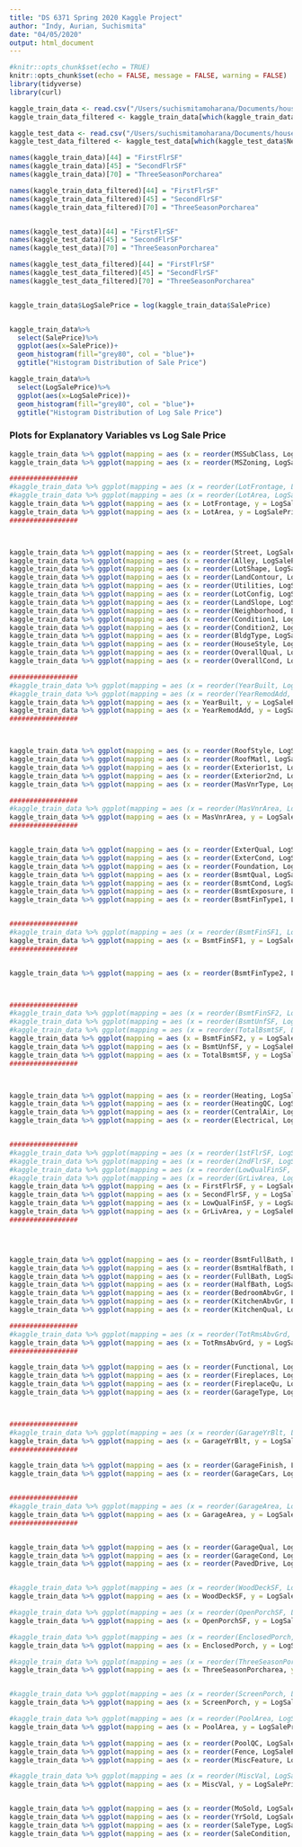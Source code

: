 ---
title: "DS 6371 Spring 2020 Kaggle Project"
author: "Indy, Aurian, Suchismita"
date: "04/05/2020"
output: html_document
---

```{r setup, include=FALSE}
#knitr::opts_chunk$set(echo = TRUE)
knitr::opts_chunk$set(echo = FALSE, message = FALSE, warning = FALSE)
library(tidyverse)
library(curl)

```



```{r}
kaggle_train_data <- read.csv("/Users/suchismitamoharana/Documents/house-prices-advanced-regression-techniques/train.csv")
kaggle_train_data_filtered <- kaggle_train_data[which(kaggle_train_data$Neighborhood == 'NAmes' | kaggle_train_data$Neighborhood == 'Edwards' | kaggle_train_data$Neighborhood == 'BrkSide' | kaggle_train_data$GrLivArea < 4000),]

kaggle_test_data <- read.csv("/Users/suchismitamoharana/Documents/house-prices-advanced-regression-techniques/test.csv")
kaggle_test_data_filtered <- kaggle_test_data[which(kaggle_test_data$Neighborhood == 'NAmes' | kaggle_test_data$Neighborhood == 'Edwards' | kaggle_test_data$Neighborhood == 'BrkSide'),]

names(kaggle_train_data)[44] = "FirstFlrSF"
names(kaggle_train_data)[45] = "SecondFlrSF"
names(kaggle_train_data)[70] = "ThreeSeasonPorcharea"

names(kaggle_train_data_filtered)[44] = "FirstFlrSF"
names(kaggle_train_data_filtered)[45] = "SecondFlrSF"
names(kaggle_train_data_filtered)[70] = "ThreeSeasonPorcharea"


names(kaggle_test_data)[44] = "FirstFlrSF"
names(kaggle_test_data)[45] = "SecondFlrSF"
names(kaggle_test_data)[70] = "ThreeSeasonPorcharea"

names(kaggle_test_data_filtered)[44] = "FirstFlrSF"
names(kaggle_test_data_filtered)[45] = "SecondFlrSF"
names(kaggle_test_data_filtered)[70] = "ThreeSeasonPorcharea"


kaggle_train_data$LogSalePrice = log(kaggle_train_data$SalePrice)


kaggle_train_data%>%
  select(SalePrice)%>%
  ggplot(aes(x=SalePrice))+
  geom_histogram(fill="grey80", col = "blue")+
  ggtitle("Histogram Distribution of Sale Price")

kaggle_train_data%>%
  select(LogSalePrice)%>%
  ggplot(aes(x=LogSalePrice))+
  geom_histogram(fill="grey80", col = "blue")+
  ggtitle("Histogram Distribution of Log Sale Price")
```


### Plots for Explanatory Variables vs Log Sale Price
```{r}
kaggle_train_data %>% ggplot(mapping = aes (x = reorder(MSSubClass, LogSalePrice),  y = LogSalePrice)) + geom_boxplot(fill = "grey80", colour = "blue") + xlab("MSSubClass") + ylab("Sale Price") 
kaggle_train_data %>% ggplot(mapping = aes (x = reorder(MSZoning, LogSalePrice),  y = LogSalePrice)) + geom_boxplot(fill = "grey80", colour = "blue") + xlab("MS Zoning") + ylab("Sale Price") 

#################
#kaggle_train_data %>% ggplot(mapping = aes (x = reorder(LotFrontage, LogSalePrice),  y = LogSalePrice)) + geom_boxplot(fill = "grey80", colour = "blue") + xlab("Lot Frontage") + ylab("Sale Price") 
#kaggle_train_data %>% ggplot(mapping = aes (x = reorder(LotArea, LogSalePrice),  y = LogSalePrice)) + geom_boxplot(fill = "grey80", colour = "blue") + xlab("LotArea") + ylab("Sale Price")  
kaggle_train_data %>% ggplot(mapping = aes (x = LotFrontage, y = LogSalePrice) ) + geom_point(colour = "blue") + xlab("LotFrontage") + ylab("Sale Price")   
kaggle_train_data %>% ggplot(mapping = aes (x = LotArea, y = LogSalePrice) ) + geom_point(colour = "blue") + xlab("LotArea") + ylab("Sale Price")   
#################



kaggle_train_data %>% ggplot(mapping = aes (x = reorder(Street, LogSalePrice),  y = LogSalePrice)) + geom_boxplot(fill = "grey80", colour = "blue") + xlab("Street Type") + ylab("Sale Price")  
kaggle_train_data %>% ggplot(mapping = aes (x = reorder(Alley, LogSalePrice),  y = LogSalePrice)) + geom_boxplot(fill = "grey80", colour = "blue") + xlab("Type of Alley Access") + ylab("Sale Price")  
kaggle_train_data %>% ggplot(mapping = aes (x = reorder(LotShape, LogSalePrice),  y = LogSalePrice)) + geom_boxplot(fill = "grey80", colour = "blue") + xlab("Lot Shape") + ylab("Sale Price")  
kaggle_train_data %>% ggplot(mapping = aes (x = reorder(LandContour, LogSalePrice),  y = LogSalePrice)) + geom_boxplot(fill = "grey80", colour = "blue") + xlab("Land Contour") + ylab("Sale Price")  
kaggle_train_data %>% ggplot(mapping = aes (x = reorder(Utilities, LogSalePrice),  y = LogSalePrice)) + geom_boxplot(fill = "grey80", colour = "blue") + xlab("Utilities") + ylab("Sale Price")  
kaggle_train_data %>% ggplot(mapping = aes (x = reorder(LotConfig, LogSalePrice),  y = LogSalePrice)) + geom_boxplot(fill = "grey80", colour = "blue") + xlab("Lot Configuration") + ylab("Sale Price")  
kaggle_train_data %>% ggplot(mapping = aes (x = reorder(LandSlope, LogSalePrice),  y = LogSalePrice)) + geom_boxplot(fill = "grey80", colour = "blue") + xlab("LandSlope") + ylab("Sale Price")  
kaggle_train_data %>% ggplot(mapping = aes (x = reorder(Neighborhood, LogSalePrice),  y = LogSalePrice)) + geom_boxplot(fill = "grey80", colour = "blue") + xlab("Neighborhood") + ylab("Sale Price")  + theme(axis.text.x = element_text(angle=45,hjust=1, size=8))
kaggle_train_data %>% ggplot(mapping = aes (x = reorder(Condition1, LogSalePrice),  y = LogSalePrice)) + geom_boxplot(fill = "grey80", colour = "blue") + xlab("Condition1") + ylab("Sale Price")  
kaggle_train_data %>% ggplot(mapping = aes (x = reorder(Condition2, LogSalePrice),  y = LogSalePrice)) + geom_boxplot(fill = "grey80", colour = "blue") + xlab("Condition2") + ylab("Sale Price")  
kaggle_train_data %>% ggplot(mapping = aes (x = reorder(BldgType, LogSalePrice),  y = LogSalePrice)) + geom_boxplot(fill = "grey80", colour = "blue") + xlab("BldgType") + ylab("Sale Price")  
kaggle_train_data %>% ggplot(mapping = aes (x = reorder(HouseStyle, LogSalePrice),  y = LogSalePrice)) + geom_boxplot(fill = "grey80", colour = "blue") + xlab("HouseStyle") + ylab("Sale Price")  
kaggle_train_data %>% ggplot(mapping = aes (x = reorder(OverallQual, LogSalePrice),  y = LogSalePrice)) + geom_boxplot(fill = "grey80", colour = "blue") + xlab("Overall Quality") + ylab("Sale Price")  
kaggle_train_data %>% ggplot(mapping = aes (x = reorder(OverallCond, LogSalePrice),  y = LogSalePrice)) + geom_boxplot(fill = "grey80", colour = "blue") + xlab("Overall Condition") + ylab("Sale Price")  

#################
#kaggle_train_data %>% ggplot(mapping = aes (x = reorder(YearBuilt, LogSalePrice),  y = LogSalePrice)) + geom_boxplot(fill = "grey80", colour = "blue") + xlab("YearBuilt") + ylab("Sale Price")  
#kaggle_train_data %>% ggplot(mapping = aes (x = reorder(YearRemodAdd, LogSalePrice),  y = LogSalePrice)) + geom_boxplot(fill = "grey80", colour = "blue") + xlab("YearRemodAdd") + ylab("Sale Price")  
kaggle_train_data %>% ggplot(mapping = aes (x = YearBuilt, y = LogSalePrice) ) + geom_point(colour = "blue") + xlab("YearBuilt") + ylab("Sale Price")   
kaggle_train_data %>% ggplot(mapping = aes (x = YearRemodAdd, y = LogSalePrice) ) + geom_point(colour = "blue") + xlab("YearRemodAdd") + ylab("Sale Price")   
#################



kaggle_train_data %>% ggplot(mapping = aes (x = reorder(RoofStyle, LogSalePrice),  y = LogSalePrice)) + geom_boxplot(fill = "grey80", colour = "blue") + xlab("Roof Style") + ylab("Sale Price")  
kaggle_train_data %>% ggplot(mapping = aes (x = reorder(RoofMatl, LogSalePrice),  y = LogSalePrice)) + geom_boxplot(fill = "grey80", colour = "blue") + xlab("Roof Material") + ylab("Sale Price")  
kaggle_train_data %>% ggplot(mapping = aes (x = reorder(Exterior1st, LogSalePrice),  y = LogSalePrice)) + geom_boxplot(fill = "grey80", colour = "blue") + xlab("Exterior Material1") + ylab("Sale Price")  + theme(axis.text.x = element_text(angle=45,hjust=1, size=8))
kaggle_train_data %>% ggplot(mapping = aes (x = reorder(Exterior2nd, LogSalePrice),  y = LogSalePrice)) + geom_boxplot(fill = "grey80", colour = "blue") + xlab("Exterior Material2") + ylab("Sale Price")  + theme(axis.text.x = element_text(angle=45,hjust=1, size=8))
kaggle_train_data %>% ggplot(mapping = aes (x = reorder(MasVnrType, LogSalePrice),  y = LogSalePrice)) + geom_boxplot(fill = "grey80", colour = "blue") + xlab("Masonry veneer type") + ylab("Sale Price")  

#################
#kaggle_train_data %>% ggplot(mapping = aes (x = reorder(MasVnrArea, LogSalePrice),  y = LogSalePrice)) + geom_boxplot(fill = "grey80", colour = "blue") + xlab("MasVnrArea") + ylab("Sale Price")  
kaggle_train_data %>% ggplot(mapping = aes (x = MasVnrArea, y = LogSalePrice) ) + geom_point(colour = "blue") + xlab("MasVnrArea") + ylab("Sale Price")   
#################


kaggle_train_data %>% ggplot(mapping = aes (x = reorder(ExterQual, LogSalePrice),  y = LogSalePrice)) + geom_boxplot(fill = "grey80", colour = "blue") + xlab("Exterior Quality") + ylab("Sale Price")  
kaggle_train_data %>% ggplot(mapping = aes (x = reorder(ExterCond, LogSalePrice),  y = LogSalePrice)) + geom_boxplot(fill = "grey80", colour = "blue") + xlab("Exterior Condition") + ylab("Sale Price")  
kaggle_train_data %>% ggplot(mapping = aes (x = reorder(Foundation, LogSalePrice),  y = LogSalePrice)) + geom_boxplot(fill = "grey80", colour = "blue") + xlab("Foundation ") + ylab("Sale Price")  
kaggle_train_data %>% ggplot(mapping = aes (x = reorder(BsmtQual, LogSalePrice),  y = LogSalePrice)) + geom_boxplot(fill = "grey80", colour = "blue") + xlab("Basement Quality") + ylab("Sale Price")  
kaggle_train_data %>% ggplot(mapping = aes (x = reorder(BsmtCond, LogSalePrice),  y = LogSalePrice)) + geom_boxplot(fill = "grey80", colour = "blue") + xlab("Basement Condition") + ylab("Sale Price")  
kaggle_train_data %>% ggplot(mapping = aes (x = reorder(BsmtExposure, LogSalePrice),  y = LogSalePrice)) + geom_boxplot(fill = "grey80", colour = "blue") + xlab("Basement Exposure") + ylab("Sale Price")  
kaggle_train_data %>% ggplot(mapping = aes (x = reorder(BsmtFinType1, LogSalePrice),  y = LogSalePrice)) + geom_boxplot(fill = "grey80", colour = "blue") + xlab("Rating of basement finished area") + ylab("Sale Price")  


#################
#kaggle_train_data %>% ggplot(mapping = aes (x = reorder(BsmtFinSF1, LogSalePrice),  y = LogSalePrice)) + geom_boxplot(fill = "grey80", colour = "blue") + xlab("BsmtFinSF1") + ylab("Sale Price")  
kaggle_train_data %>% ggplot(mapping = aes (x = BsmtFinSF1, y = LogSalePrice) ) + geom_point(colour = "blue") + xlab("BsmtFinSF1") + ylab("BsmtFinSF1") 
#################


kaggle_train_data %>% ggplot(mapping = aes (x = reorder(BsmtFinType2, LogSalePrice),  y = LogSalePrice)) + geom_boxplot(fill = "grey80", colour = "blue") + xlab("Basement Condition") + ylab("Sale Price")  



#################
#kaggle_train_data %>% ggplot(mapping = aes (x = reorder(BsmtFinSF2, LogSalePrice),  y = LogSalePrice)) + geom_boxplot(fill = "grey80", colour = "blue") + xlab("Basement Quality") + ylab("Sale Price")  
#kaggle_train_data %>% ggplot(mapping = aes (x = reorder(BsmtUnfSF, LogSalePrice),  y = LogSalePrice)) + geom_boxplot(fill = "grey80", colour = "blue") + xlab("Basement Condition") + ylab("Sale Price")  
#kaggle_train_data %>% ggplot(mapping = aes (x = reorder(TotalBsmtSF, LogSalePrice),  y = LogSalePrice)) + geom_boxplot(fill = "grey80", colour = "blue") + xlab("Basement Condition") + ylab("Sale Price") 
kaggle_train_data %>% ggplot(mapping = aes (x = BsmtFinSF2, y = LogSalePrice) ) + geom_point(colour = "blue") + xlab("BsmtFinSF2") + ylab("Sale Price")   
kaggle_train_data %>% ggplot(mapping = aes (x = BsmtUnfSF, y = LogSalePrice) ) + geom_point(colour = "blue") + xlab("BsmtUnfSF") + ylab("Sale Price")   
kaggle_train_data %>% ggplot(mapping = aes (x = TotalBsmtSF, y = LogSalePrice) ) + geom_point(colour = "blue") + xlab("TotalBsmtSF") + ylab("Sale Price")   
#################



kaggle_train_data %>% ggplot(mapping = aes (x = reorder(Heating, LogSalePrice),  y = LogSalePrice)) + geom_boxplot(fill = "grey80", colour = "blue") + xlab("Heating Type") + ylab("Sale Price")  
kaggle_train_data %>% ggplot(mapping = aes (x = reorder(HeatingQC, LogSalePrice),  y = LogSalePrice)) + geom_boxplot(fill = "grey80", colour = "blue") + xlab("Heating quality and condition") + ylab("Sale Price")  
kaggle_train_data %>% ggplot(mapping = aes (x = reorder(CentralAir, LogSalePrice),  y = LogSalePrice)) + geom_boxplot(fill = "grey80", colour = "blue") + xlab("CentralAir") + ylab("Sale Price")  
kaggle_train_data %>% ggplot(mapping = aes (x = reorder(Electrical, LogSalePrice),  y = LogSalePrice)) + geom_boxplot(fill = "grey80", colour = "blue") + xlab("Electrical") + ylab("Sale Price")  


#################
#kaggle_train_data %>% ggplot(mapping = aes (x = reorder(1stFlrSF, LogSalePrice),  y = LogSalePrice)) + geom_boxplot(fill = "grey80", colour = "blue") + xlab("Basement Condition") + ylab("Sale Price")  
#kaggle_train_data %>% ggplot(mapping = aes (x = reorder(2ndFlrSF, LogSalePrice),  y = LogSalePrice)) + geom_boxplot(fill = "grey80", colour = "blue") + xlab("Basement Condition") + ylab("Sale Price")  
#kaggle_train_data %>% ggplot(mapping = aes (x = reorder(LowQualFinSF, LogSalePrice),  y = LogSalePrice)) + geom_boxplot(fill = "grey80", colour = "blue") + xlab("Low quality finished square feet") + ylab("Sale Price")  
#kaggle_train_data %>% ggplot(mapping = aes (x = reorder(GrLivArea, LogSalePrice),  y = LogSalePrice)) + geom_boxplot(fill = "grey80", colour = "blue") + xlab("Basement Condition") + ylab("Sale Price")  
kaggle_train_data %>% ggplot(mapping = aes (x = FirstFlrSF, y = LogSalePrice) ) + geom_point(colour = "blue") + xlab("1stFlrSF") + ylab("Sale Price")   
kaggle_train_data %>% ggplot(mapping = aes (x = SecondFlrSF, y = LogSalePrice) ) + geom_point(colour = "blue") + xlab("2ndFlrSF") + ylab("Sale Price")   
kaggle_train_data %>% ggplot(mapping = aes (x = LowQualFinSF, y = LogSalePrice) ) + geom_point(colour = "blue") + xlab("LowQualFinSF") + ylab("Sale Price")   
kaggle_train_data %>% ggplot(mapping = aes (x = GrLivArea, y = LogSalePrice) ) + geom_point(colour = "blue") + xlab("GrLivArea") + ylab("Sale Price")   
#################




kaggle_train_data %>% ggplot(mapping = aes (x = reorder(BsmtFullBath, LogSalePrice),  y = LogSalePrice)) + geom_boxplot(fill = "grey80", colour = "blue") + xlab("Basement FullBath") + ylab("Sale Price")  
kaggle_train_data %>% ggplot(mapping = aes (x = reorder(BsmtHalfBath, LogSalePrice),  y = LogSalePrice)) + geom_boxplot(fill = "grey80", colour = "blue") + xlab("Basement HalfBath") + ylab("Sale Price")  
kaggle_train_data %>% ggplot(mapping = aes (x = reorder(FullBath, LogSalePrice),  y = LogSalePrice)) + geom_boxplot(fill = "grey80", colour = "blue") + xlab("FullBath") + ylab("Sale Price")  
kaggle_train_data %>% ggplot(mapping = aes (x = reorder(HalfBath, LogSalePrice),  y = LogSalePrice)) + geom_boxplot(fill = "grey80", colour = "blue") + xlab("HalfBath") + ylab("Sale Price")  
kaggle_train_data %>% ggplot(mapping = aes (x = reorder(BedroomAbvGr, LogSalePrice),  y = LogSalePrice)) + geom_boxplot(fill = "grey80", colour = "blue") + xlab("Bedroom Above Grade") + ylab("Sale Price")  
kaggle_train_data %>% ggplot(mapping = aes (x = reorder(KitchenAbvGr, LogSalePrice),  y = LogSalePrice)) + geom_boxplot(fill = "grey80", colour = "blue") + xlab("Kitchen Above Grade") + ylab("Sale Price")  
kaggle_train_data %>% ggplot(mapping = aes (x = reorder(KitchenQual, LogSalePrice),  y = LogSalePrice)) + geom_boxplot(fill = "grey80", colour = "blue") + xlab("KItchen Quality") + ylab("Sale Price")  

#################
#kaggle_train_data %>% ggplot(mapping = aes (x = reorder(TotRmsAbvGrd, LogSalePrice),  y = LogSalePrice)) + geom_boxplot(fill = "grey80", colour = "blue") + xlab("Basement Quality") + ylab("Sale Price") 
kaggle_train_data %>% ggplot(mapping = aes (x = TotRmsAbvGrd, y = LogSalePrice) ) + geom_point(colour = "blue") + xlab("TotRmsAbvGrd") + ylab("Sale Price")   
#################

kaggle_train_data %>% ggplot(mapping = aes (x = reorder(Functional, LogSalePrice),  y = LogSalePrice)) + geom_boxplot(fill = "grey80", colour = "blue") + xlab("Functional") + ylab("Sale Price")  
kaggle_train_data %>% ggplot(mapping = aes (x = reorder(Fireplaces, LogSalePrice),  y = LogSalePrice)) + geom_boxplot(fill = "grey80", colour = "blue") + xlab("Fireplaces") + ylab("Sale Price")  
kaggle_train_data %>% ggplot(mapping = aes (x = reorder(FireplaceQu, LogSalePrice),  y = LogSalePrice)) + geom_boxplot(fill = "grey80", colour = "blue") + xlab("Fireplaces Quality") + ylab("Sale Price")  
kaggle_train_data %>% ggplot(mapping = aes (x = reorder(GarageType, LogSalePrice),  y = LogSalePrice)) + geom_boxplot(fill = "grey80", colour = "blue") + xlab("GarageType") + ylab("Sale Price")  



#################
#kaggle_train_data %>% ggplot(mapping = aes (x = reorder(GarageYrBlt, LogSalePrice),  y = LogSalePrice)) + geom_boxplot(fill = "grey80", colour = "blue") + xlab("Basement Condition") + ylab("Sale Price")  
kaggle_train_data %>% ggplot(mapping = aes (x = GarageYrBlt, y = LogSalePrice) ) + geom_point(colour = "blue") + xlab("GarageYrBlt") + ylab("Sale Price")   
#################

kaggle_train_data %>% ggplot(mapping = aes (x = reorder(GarageFinish, LogSalePrice),  y = LogSalePrice)) + geom_boxplot(fill = "grey80", colour = "blue") + xlab("GarageFinish") + ylab("Sale Price")  
kaggle_train_data %>% ggplot(mapping = aes (x = reorder(GarageCars, LogSalePrice),  y = LogSalePrice)) + geom_boxplot(fill = "grey80", colour = "blue") + xlab("GarageCars") + ylab("Sale Price")  


#################
#kaggle_train_data %>% ggplot(mapping = aes (x = reorder(GarageArea, LogSalePrice),  y = LogSalePrice)) + geom_boxplot(fill = "grey80", colour = "blue") + xlab("Basement Condition") + ylab("Sale Price")  
kaggle_train_data %>% ggplot(mapping = aes (x = GarageArea, y = LogSalePrice) ) + geom_point(colour = "blue") + xlab("GarageArea") + ylab("Sale Price")   
#################


kaggle_train_data %>% ggplot(mapping = aes (x = reorder(GarageQual, LogSalePrice),  y = LogSalePrice)) + geom_boxplot(fill = "grey80", colour = "blue") + xlab("Garage Quality") + ylab("Sale Price")  
kaggle_train_data %>% ggplot(mapping = aes (x = reorder(GarageCond, LogSalePrice),  y = LogSalePrice)) + geom_boxplot(fill = "grey80", colour = "blue") + xlab("Garage Condition") + ylab("Sale Price")  
kaggle_train_data %>% ggplot(mapping = aes (x = reorder(PavedDrive, LogSalePrice),  y = LogSalePrice)) + geom_boxplot(fill = "grey80", colour = "blue") + xlab("PavedDrive") + ylab("Sale Price")  


#kaggle_train_data %>% ggplot(mapping = aes (x = reorder(WoodDeckSF, LogSalePrice),  y = LogSalePrice)) + geom_boxplot(fill = "grey80", colour = "blue") + xlab("WoodDeckSF") + ylab("Sale Price") 
kaggle_train_data %>% ggplot(mapping = aes (x = WoodDeckSF, y = LogSalePrice) ) + geom_point(colour = "blue") + xlab("WoodDeckSF") + ylab("Sale Price")   

#kaggle_train_data %>% ggplot(mapping = aes (x = reorder(OpenPorchSF, LogSalePrice),  y = LogSalePrice)) + geom_boxplot(fill = "grey80", colour = "blue") + xlab("Basement Condition") + ylab("Sale Price")  
kaggle_train_data %>% ggplot(mapping = aes (x = OpenPorchSF, y = LogSalePrice) ) + geom_point(colour = "blue") + xlab("OpenPorchSF") + ylab("Sale Price")   

#kaggle_train_data %>% ggplot(mapping = aes (x = reorder(EnclosedPorch, LogSalePrice),  y = LogSalePrice)) + geom_boxplot(fill = "grey80", colour = "blue") + xlab("EnclosedPorch") + ylab("Sale Price") 
kaggle_train_data %>% ggplot(mapping = aes (x = EnclosedPorch, y = LogSalePrice) ) + geom_point(colour = "blue") + xlab("EnclosedPorch") + ylab("Sale Price")   

#kaggle_train_data %>% ggplot(mapping = aes (x = reorder(ThreeSeasonPorcharea, LogSalePrice),  y = LogSalePrice)) + geom_boxplot(fill = "grey80", colour = "blue") + xlab("ThreeSeasonPorcharea") + ylab("Sale Price") 
kaggle_train_data %>% ggplot(mapping = aes (x = ThreeSeasonPorcharea, y = LogSalePrice) ) + geom_point(colour = "blue") + xlab("ThreeSeasonPorcharea") + ylab("Sale Price")   


#kaggle_train_data %>% ggplot(mapping = aes (x = reorder(ScreenPorch, LogSalePrice),  y = LogSalePrice)) + geom_boxplot(fill = "grey80", colour = "blue") + xlab("Basement Condition") + ylab("Sale Price")  
kaggle_train_data %>% ggplot(mapping = aes (x = ScreenPorch, y = LogSalePrice) ) + geom_point(colour = "blue") + xlab("ScreenPorch") + ylab("Sale Price")   

#kaggle_train_data %>% ggplot(mapping = aes (x = reorder(PoolArea, LogSalePrice),  y = LogSalePrice)) + geom_boxplot(fill = "grey80", colour = "blue") + xlab("Basement Condition") + ylab("Sale Price")  
kaggle_train_data %>% ggplot(mapping = aes (x = PoolArea, y = LogSalePrice) ) + geom_point(colour = "blue") + xlab("PoolArea") + ylab("Sale Price")   

kaggle_train_data %>% ggplot(mapping = aes (x = reorder(PoolQC, LogSalePrice),  y = LogSalePrice)) + geom_boxplot(fill = "grey80", colour = "blue") + xlab("PoolQC") + ylab("Sale Price")  
kaggle_train_data %>% ggplot(mapping = aes (x = reorder(Fence, LogSalePrice),  y = LogSalePrice)) + geom_boxplot(fill = "grey80", colour = "blue") + xlab("Fence") + ylab("Sale Price")  
kaggle_train_data %>% ggplot(mapping = aes (x = reorder(MiscFeature, LogSalePrice),  y = LogSalePrice)) + geom_boxplot(fill = "grey80", colour = "blue") + xlab("MiscFeature") + ylab("Sale Price")  

#kaggle_train_data %>% ggplot(mapping = aes (x = reorder(MiscVal, LogSalePrice),  y = LogSalePrice)) + geom_boxplot(fill = "grey80", colour = "blue") + xlab("MiscVal") + ylab("Sale Price")  
kaggle_train_data %>% ggplot(mapping = aes (x = MiscVal, y = LogSalePrice) ) + geom_point(colour = "blue") + xlab("MiscVal") + ylab("Sale Price")   


kaggle_train_data %>% ggplot(mapping = aes (x = reorder(MoSold, LogSalePrice),  y = LogSalePrice)) + geom_boxplot(fill = "grey80", colour = "blue") + xlab("MoSold") + ylab("Sale Price")  
kaggle_train_data %>% ggplot(mapping = aes (x = reorder(YrSold, LogSalePrice),  y = LogSalePrice)) + geom_boxplot(fill = "grey80", colour = "blue") + xlab("YrSold") + ylab("Sale Price")  
kaggle_train_data %>% ggplot(mapping = aes (x = reorder(SaleType, LogSalePrice),  y = LogSalePrice)) + geom_boxplot(fill = "grey80", colour = "blue") + xlab("SaleType") + ylab("Sale Price")  
kaggle_train_data %>% ggplot(mapping = aes (x = reorder(SaleCondition, LogSalePrice),  y = LogSalePrice)) + geom_boxplot(fill = "grey80", colour = "blue") + xlab("Sale Condition") + ylab("Sale Price")  

```

